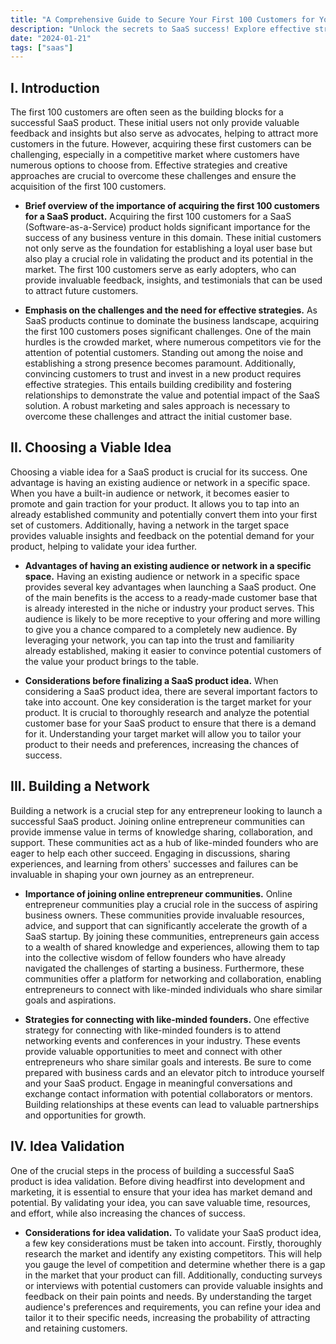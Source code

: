 ```yaml
---
title: "A Comprehensive Guide to Secure Your First 100 Customers for Your SaaS Product"
description: "Unlock the secrets to SaaS success! Explore effective strategies, from leveraging existing networks to idea validation and building a strong entrepreneur community. Learn how to overcome challenges and secure your first 100 customers with this comprehensive guide"
date: "2024-01-21"
tags: ["saas"]
---
```


## I. Introduction

The first 100 customers are often seen as the building blocks for a successful SaaS product. These initial users not only provide valuable feedback and insights but also serve as advocates, helping to attract more customers in the future. However, acquiring these first customers can be challenging, especially in a competitive market where customers have numerous options to choose from. Effective strategies and creative approaches are crucial to overcome these challenges and ensure the acquisition of the first 100 customers.

- **Brief overview of the importance of acquiring the first 100 customers for a SaaS product.**
  Acquiring the first 100 customers for a SaaS (Software-as-a-Service) product holds significant importance for the success of any business venture in this domain. These initial customers not only serve as the foundation for establishing a loyal user base but also play a crucial role in validating the product and its potential in the market. The first 100 customers serve as early adopters, who can provide invaluable feedback, insights, and testimonials that can be used to attract future customers.

- **Emphasis on the challenges and the need for effective strategies.**
  As SaaS products continue to dominate the business landscape, acquiring the first 100 customers poses significant challenges. One of the main hurdles is the crowded market, where numerous competitors vie for the attention of potential customers. Standing out among the noise and establishing a strong presence becomes paramount. Additionally, convincing customers to trust and invest in a new product requires effective strategies. This entails building credibility and fostering relationships to demonstrate the value and potential impact of the SaaS solution. A robust marketing and sales approach is necessary to overcome these challenges and attract the initial customer base.

## II. Choosing a Viable Idea

Choosing a viable idea for a SaaS product is crucial for its success. One advantage is having an existing audience or network in a specific space. When you have a built-in audience or network, it becomes easier to promote and gain traction for your product. It allows you to tap into an already established community and potentially convert them into your first set of customers. Additionally, having a network in the target space provides valuable insights and feedback on the potential demand for your product, helping to validate your idea further.

- **Advantages of having an existing audience or network in a specific space.**
  Having an existing audience or network in a specific space provides several key advantages when launching a SaaS product. One of the main benefits is the access to a ready-made customer base that is already interested in the niche or industry your product serves. This audience is likely to be more receptive to your offering and more willing to give you a chance compared to a completely new audience. By leveraging your network, you can tap into the trust and familiarity already established, making it easier to convince potential customers of the value your product brings to the table.

- **Considerations before finalizing a SaaS product idea.**
  When considering a SaaS product idea, there are several important factors to take into account. One key consideration is the target market for your product. It is crucial to thoroughly research and analyze the potential customer base for your SaaS product to ensure that there is a demand for it. Understanding your target market will allow you to tailor your product to their needs and preferences, increasing the chances of success.

## III. Building a Network

Building a network is a crucial step for any entrepreneur looking to launch a successful SaaS product. Joining online entrepreneur communities can provide immense value in terms of knowledge sharing, collaboration, and support. These communities act as a hub of like-minded founders who are eager to help each other succeed. Engaging in discussions, sharing experiences, and learning from others' successes and failures can be invaluable in shaping your own journey as an entrepreneur.

- **Importance of joining online entrepreneur communities.**
  Online entrepreneur communities play a crucial role in the success of aspiring business owners. These communities provide invaluable resources, advice, and support that can significantly accelerate the growth of a SaaS startup. By joining these communities, entrepreneurs gain access to a wealth of shared knowledge and experiences, allowing them to tap into the collective wisdom of fellow founders who have already navigated the challenges of starting a business. Furthermore, these communities offer a platform for networking and collaboration, enabling entrepreneurs to connect with like-minded individuals who share similar goals and aspirations.

- **Strategies for connecting with like-minded founders.**
  One effective strategy for connecting with like-minded founders is to attend networking events and conferences in your industry. These events provide valuable opportunities to meet and connect with other entrepreneurs who share similar goals and interests. Be sure to come prepared with business cards and an elevator pitch to introduce yourself and your SaaS product. Engage in meaningful conversations and exchange contact information with potential collaborators or mentors. Building relationships at these events can lead to valuable partnerships and opportunities for growth.

## IV. Idea Validation

One of the crucial steps in the process of building a successful SaaS product is idea validation. Before diving headfirst into development and marketing, it is essential to ensure that your idea has market demand and potential. By validating your idea, you can save valuable time, resources, and effort, while also increasing the chances of success.

- **Considerations for idea validation.**
  To validate your SaaS product idea, a few key considerations must be taken into account. Firstly, thoroughly research the market and identify any existing competitors. This will help you gauge the level of competition and determine whether there is a gap in the market that your product can fill. Additionally, conducting surveys or interviews with potential customers can provide valuable insights and feedback on their pain points and needs. By understanding the target audience's preferences and requirements, you can refine your idea and tailor it to their specific needs, increasing the probability of attracting and retaining customers.

